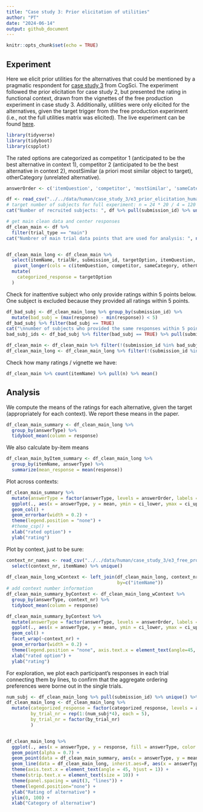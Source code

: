 ```yaml
---
title: "Case study 3: Prior elicitation of utilities"
author: "PT"
date: "2024-06-14"
output: github_document
---
```


```r
knitr::opts_chunk$set(echo = TRUE)
```

## Experiment

Here we elicit prior utilities for the alternatives that could be mentioned by a pragmatic respondent for [case study 3](https://magpie-ea.github.io/magpie3-qa-overinfo-free-production/experiments/contextSensitive_free_production/) from CogSci.
The experiment followed the prior elicitation for case study 2, but presented the rating in functional context, drawn from the vignettes of the free production experiment in case study 3. Additionally, utilities were only elicited for the alternatives, given the target trigger from the free production experiment (i.e., not the full utilities matrix was elicited). 
The live experiment can be found [here](https://magpie-ea.github.io/magpie3-qa-overinfo-free-production/experiments/05-contextSensitive-prior_elicitation/).

```r
library(tidyverse)
library(tidyboot)
library(cspplot)
```

The rated options are categorized as competitor 1 (anticipated to be the best alternative in context 1), competitor 2 (anticipated to be the best alternative in context 2), mostSimilar (a priori most similar object to target), otherCategory (unrelated alternative).

```r
answerOrder <- c('itemQuestion', 'competitor', 'mostSimilar', 'sameCategory', 'otherCategory')

df <- read_csv("../../data/human/case_study_3/e3_prior_elicitation_human.csv")
# target number of subjects for full experiment: n = 24 * 20 / 4 = 120
cat("Number of recruited subjects: ", df %>% pull(submission_id) %>% unique() %>% length())
```

```r
# get main clean data and center responses
df_clean_main <- df %>% 
  filter(trial_type == "main") 
cat("Numbrer of main trial data points that are used for analysis: ", nrow(df_clean_main) )


df_clean_main_long <- df_clean_main %>%
  select(itemName, trialNr, submission_id, targetOption, itemQuestion, competitor, sameCategory, otherCategory, mostSimilar) %>%
   pivot_longer(cols = c(itemQuestion, competitor, sameCategory, otherCategory, mostSimilar), names_to = 'answerType', values_to = "response") %>%
  mutate(
    categorized_response = targetOption
  ) 
```

Check for inattentive subject who only provide ratings within 5 points below.
One subject is excluded because they provided all ratings within 5 points. 

```r
df_bad_subj <- df_clean_main_long %>% group_by(submission_id) %>%
  mutate(bad_subj = (max(response) - min(response)) < 5)
df_bad_subj %>% filter(bad_subj == TRUE)
cat("\nnumber of subjects who provided the same responses within 5 points on all main trials:",  df_bad_subj %>% filter(bad_subj == TRUE) %>% pull(submission_id) %>% unique() %>% length())
bad_subj_ids <- df_bad_subj %>% filter(bad_subj == TRUE) %>% pull(submission_id) %>% unique()

df_clean_main <- df_clean_main %>% filter(!(submission_id %in% bad_subj_ids))
df_clean_main_long <- df_clean_main_long %>% filter(!(submission_id %in% bad_subj_ids))

```

Check how many ratings / vignette we have:
```r
df_clean_main %>% count(itemName) %>% pull(n) %>% mean()
```

## Analysis

We compute the means of the ratings for each alternative, given the target (appropriately for each context). We report these means in the paper.

```r
df_clean_main_summary <- df_clean_main_long %>%
  group_by(answerType) %>%
  tidyboot_mean(column = response)
```

We also calculate by-item means
```r
df_clean_main_byItem_summary <- df_clean_main_long %>% 
  group_by(itemName, answerType) %>%
  summarize(mean_response = mean(response))
```

Plot across contexts:
```r
df_clean_main_summary %>%
  mutate(answerType = factor(answerType, levels = answerOrder, labels = c("target", "competitor", "most similar", "similar option \n(other context competitor)", "unrelated option"))) %>%
  ggplot(., aes(x = answerType, y = mean, ymin = ci_lower, ymax = ci_upper, fill = answerType)) +
  geom_col() +
  geom_errorbar(width = 0.2) +
  theme(legend.position = "none") +
  #theme_csp() +
  xlab("rated option") +
  ylab("rating")
```

Plot by context, just to be sure:
```r
context_nr_names <- read_csv("../../data/human/case_study_3/e3_free_production_human_categorized.csv") %>% 
  select(context_nr, itemName) %>% unique()
  
df_clean_main_long_wContext <- left_join(df_clean_main_long, context_nr_names,
                                         by=c("itemName"))
# add context number information
df_clean_main_summary_byContext <- df_clean_main_long_wContext %>%
  group_by(answerType, context_nr) %>%
  tidyboot_mean(column = response)

df_clean_main_summary_byContext %>%
  mutate(answerType = factor(answerType, levels = answerOrder, labels = c("target", "competitor", "most similar", "similar option", "unrelated option"))) %>%
  ggplot(., aes(x = answerType, y = mean, ymin = ci_lower, ymax = ci_upper, fill = answerType)) +
  geom_col() +
  facet_wrap(~context_nr) +
  geom_errorbar(width = 0.2) +
  theme(legend.position = "none", axis.text.x = element_text(angle=45, hjust=1)) +
  xlab("rated option") +
  ylab("rating")
```

For exploration, we plot each participant's responses in each trial connecting them by lines, to confirm that the aggregate ordering preferences were borne out in the single trials. 

```r
num_subj <- df_clean_main_long %>% pull(submission_id) %>% unique() %>% length()
df_clean_main_long <- df_clean_main_long %>% 
  mutate(categorized_response = factor(categorized_response, levels = answerOrder),
         by_trial_nr = rep(1:(num_subj*4), each = 5),
         by_trial_nr = factor(by_trial_nr)
         )


df_clean_main_long %>%
  ggplot(., aes(x = answerType, y = response, fill = answerType, color = answerType)) +
  geom_point(alpha = 0.7) +
  geom_point(data = df_clean_main_summary, aes(x = answerType, y = mean), size = 4) + 
  geom_line(data = df_clean_main_long, inherit.aes=F, aes(x = answerType, y = response, group = by_trial_nr), alpha  = 0.4) +
  theme(axis.text.x = element_text(angle = 45, hjust = 1)) +
  theme(strip.text.x = element_text(size = 10)) +
  theme(panel.spacing = unit(3, "lines")) +
  theme(legend.position="none") +
  ylab("Rating of alternative") +
  ylim(0, 100) +
  xlab("Category of alternative")
```